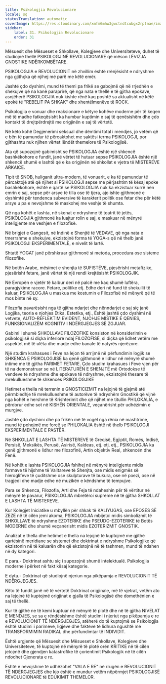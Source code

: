 ```yaml
---
title: Psikologjia Revolucionare
locale: sq
statusTranslation: automatic
coverImage: https://res.cloudinary.com/xmfm6mhw3gwctndtcubgx2rptnae/image/upload/v1740337243/small_cover_educacion_fundamental_a051170f1c.webp
sidebar:
    label: 31. Psikologjia Revolucionare
    order: 31
---
```

Mësuesit dhe Mësueset e Shkollave, Kolegjeve dhe Universiteteve, duhet të studiojnë thellë PSIKOLOGJINË REVOLUCIONARE që mëson LËVIZJA GNOSTIKE NDËRKOMBËTARE.

PSIKOLOGJIA e REVOLUCIONIT në zhvillim është rrënjësisht e ndryshme nga gjithçka që njihej më parë me këtë emër.

Jashtë çdo dyshimi, mund të themi pa frikë se gabojmë që në rrjedhën e shekujve që na kanë paraprirë, që nga nata e thellë e të gjitha epokave, asnjëherë PSIKOLOGJIA nuk kishte rënë kaq poshtë sa aktualisht në këtë epokë të "REBELIT PA SHKAK" dhe xhentëlmenëve të ROCK.

Psikologjia e vonuar dhe reaksionare e këtyre kohëve moderne për të keqen më të madhe fatkeqësisht ka humbur kuptimin e saj të qenësishëm dhe çdo kontakt të drejtpërdrejtë me origjinën e saj të vërtetë.

Në këto kohë Degjenerimi seksual dhe dëmtimi total i mendjes, jo vetëm që e bën të pamundur të përcaktohet me saktësi terma PSIKOLOGJI, por gjithashtu nuk njihen vërtet lëndët themelore të Psikologjisë.

Ata që supozojnë gabimisht se PSIKOLOGJIA është një shkencë bashkëkohore e fundit, janë vërtet të hutuar sepse PSIKOLOGJIA është një shkencë shumë e lashtë që e ka origjinën në shkollat e vjetra të MISTEREVE ARKAICE.

Tipit të SNOB, huliganit ultra-modern, të vonuarit, e ka të pamundur të përcaktojë atë që njihet si PSIKOLOGJI sepse me përjashtim të kësaj epoke bashkëkohore, është e qartë se PSIKOLOGJIA nuk ka ekzistuar kurrë nën emrin e saj, sepse për arsye të tilla ose të tjera, ajo ishte gjithmonë e dyshimtë për tendenca subversive të karakterit politik ose fetar dhe për këtë arsye u pa e nevojshme të maskohej me veshje të shumta.

Që nga kohët e lashta, në skenat e ndryshme të teatrit të jetës, PSIKOLOGJIA gjithmonë ka luajtur rolin e saj, e maskuar në mënyrë inteligjente me veshjen e filozofisë.

Në brigjet e Gangesit, në Indinë e Shenjtë të VEDAVE, që nga nata e tmerrshme e shekujve, ekzistojnë forma të YOGA-s që në thelb janë PSIKOLOGJI EKSPERIMENTALE, e nivelit të lartë.

Shtatë YOGAT janë përshkruar gjithmonë si metoda, procedura ose sisteme filozofike.

Në botën Arabe, mësimet e shenjta të SUFISTËVE, pjesërisht metafizike, pjesërisht fetare, janë vërtet të një rendi krejtësisht PSIKOLOGJIK.

Në Evropën e vjetër të kalbur deri në palcë me kaq shumë luftëra, paragjykime racore. Fetare, politike etj. Edhe deri në fund të shekullit të kaluar, PSIKOLOGJIA u maskua me kostumin e Filozofisë në mënyrë që të mos binte në sy.

Filozofia pavarësisht nga të gjitha ndarjet dhe nënndarjet e saj siç janë Logjika, teoria e njohjes Etika, Estetika, etj., Është jashtë çdo dyshimi në vetvete, AUTO-REFLEKTIM EVIDENT, NJOHJE MISTIKE E QENIES, FUNKSIONALIZËM KOGNITIV I NDËRGJEGJES SË ZGJUAR.

Gabimi i shumë SHKOLLAVE FILOZOFIKE konsiston në konsiderimin e psikologjisë si diçka inferiore ndaj FILOZOFISE, si diçka që lidhet vetëm me aspektet më të ulëta dhe madje edhe banale të natyrës njerëzore.

Një studim krahasues i Feve na lejon të arrijmë në përfundimin logjik se SHKENCA E PSIKOLOGJISË ka qenë gjithmonë e lidhur në mënyrë shumë intime me të gjitha PARIMET FETARE. Çdo studim krahasues i Feve vjen për të na demonstruar se në LITERATURËN E SHENJTË më Ortodokse të vendeve të ndryshme dhe epokave të ndryshme, ekzistojnë thesare të mrekullueshme të shkencës PSIKOLOGJIKE

Hetimet e thella në terrenin e GNOSTICIZMIT na lejojnë të gjejmë atë përmbledhje të mrekullueshme të autorëve të ndryshëm Gnostikë që vijnë nga kohët e hershme të Krishterimit dhe që njihet me titullin PHILOKALIA, e përdorur edhe sot në KISHËN ORIENTALE, veçanërisht për udhëzimin e murgjve.

Jashtë çdo dyshimi dhe pa frikën më të vogël nga rënia në mashtrime, mund të pohojmë me forcë se PHILOKALIA është në thelb PSIKOLOGJI EKSPERIMENTALE E PASTËR.

Në SHKOLLAT E LASHTA TË MISTEREVE të Greqisë, Egjiptit, Romës, Indisë, Persisë, Meksikës, Perusë, Asirisë, Kaldeas, etj. etj. etj., PSIKOLOGJIA ka qenë gjithmonë e lidhur me filozofinë, Artin objektiv Real, shkencën dhe Fenë.

Në kohët e lashta PSIKOLOGJIA fshihej në mënyrë inteligjente midis formave të hijshme të Valltareve të Shenjta, ose midis enigmës së hieroglifeve të çuditshme ose skulpturave të bukura, ose në poezi, ose në tragjedi dhe madje edhe në muzikën e këndshme të tempujve.

Para se Shkenca, Filozofia, Arti dhe Feja të ndaheshin për të vërtitur në mënyrë të pavarur, PSIKOLOGJIA mbretëroi supreme në të gjitha SHKOLLAT E LASHTA TË MISTEREVE.

Kur Kolegjet Iniciatike u mbyllën për shkak të KALIYUGAS, ose EPOSES SË ZEZË në të cilën jemi akoma, PSIKOLOGJIA mbijetoi midis simbolizmit të SHKOLLAVE të ndryshme EZOTERIKE dhe PSEUDO-EZOTERIKE të Botës MODERNE dhe shumë veçanërisht midis EZOTERIZMIT GNOSTIK.

Analizat e thella dhe hetimet e thella na lejojnë të kuptojmë me gjithë qartësinë meridiane se sistemet dhe doktrinat e ndryshme Psikologjike që ekzistonin në të kaluarën dhe që ekzistojnë në të tashmen, mund të ndahen në dy kategori.

E para.- Doktrinat ashtu siç i supozojnë shumë intelektualë. Psikologjia moderne i përket në fakt kësaj kategorie.

E dyta.- Doktrinat që studiojnë njeriun nga pikëpamja e REVOLUCIONIT TË NDËRGJEGJES.

Këto të fundit janë në të vërtetë Doktrinat origjinale, më të vjetrat, vetëm ato na lejojnë të kuptojmë origjinat e gjalla të Psikologjisë dhe domethënien e saj të thellë.

Kur të gjithë ne të kemi kuptuar në mënyrë të plotë dhe në të gjitha NIVELAT E MENDJES, se sa e rëndësishme është studimi i njeriut nga pikëpamja e re e REVOLUCIONIT TË NDËRGJEGJES, atëherë do të kuptojmë se Psikologjia është studimi i parimeve, ligjeve dhe fakteve të lidhura ngushtë me TRANSFORMIMIN RADIKAL dhe përfundimtar të INDIVIDIT.

Është urgjente që Mësuesit dhe Mësueset e Shkollave, Kolegjeve dhe Universiteteve, të kuptojnë në mënyrë të plotë orën KRITIKE në të cilën jetojmë dhe gjendjen katastrofike të çorientimit Psikologjik në të cilën ndodhet Gjenerata e re.

Është e nevojshme të udhëzohet "VALA E RE" në rrugën e REVOLUCIONIT TË NDËRGJEGJES dhe kjo është e mundur vetëm nëpërmjet PSIKOLOGJISË REVOLUCIONARE të EDUKIMIT THEMELOR.

